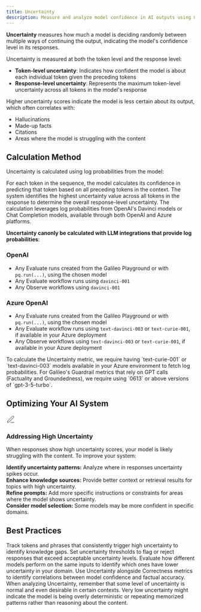 ```yaml
---
title: Uncertainty
description: Measure and analyze model confidence in AI outputs using Galileo's Uncertainty Metric to identify potential hallucinations and improve response quality.
---
```



<DefinitionCard>
  <strong>Uncertainty</strong> measures how much a model is deciding randomly between multiple ways of continuing the output, indicating the model's confidence level in its responses.
</DefinitionCard>

Uncertainty is measured at both the token level and the response level:

- **Token-level uncertainty**: Indicates how confident the model is about each individual token given the preceding tokens
- **Response-level uncertainty**: Represents the maximum token-level uncertainty across all tokens in the model's response

Higher uncertainty scores indicate the model is less certain about its output, which often correlates with:

- Hallucinations
- Made-up facts
- Citations
- Areas where the model is struggling with the content

## Calculation Method

Uncertainty is calculated using log probabilities from the model:

<Steps>
  <Step title="Token Analysis">
    For each token in the sequence, the model calculates its confidence in predicting that token based on all preceding tokens in the context.

</Step>
  <Step title="Response Aggregation">
    The system identifies the highest uncertainty value across all tokens in the response to determine the overall response-level uncertainty.

</Step>
  <Step title="Model Integration">
    The calculation leverages log probabilities from OpenAI's Davinci models or Chat Completion models, available through both OpenAI and Azure platforms.

</Step>
</Steps>

<Warning>

<strong>Uncertainty canonly be calculated with LLM integrations that provide log probabilities</strong>:

### OpenAI

- Any Evaluate runs created from the Galileo Playground or with `pq.run(...)`, using the chosen model
- Any Evaluate workflow runs using `davinci-001`
- Any Observe workflows using `davinci-001`

### Azure OpenAI

- Any Evaluate runs created from the Galileo Playground or with `pq.run(...)`, using the chosen model
- Any Evaluate workflow runs using `text-davinci-003` or `text-curie-001`, if available in your Azure deployment
- Any Observe workflows using `text-davinci-003` or `text-curie-001`, if available in your Azure deployment

</Warning>
<Note>
To calculate the Uncertainty metric, we require having `text-curie-001` or `text-davinci-003` models available in your Azure environment to fetch log probabilities. For Galileo's Guardrail metrics that rely on GPT calls (Factuality and Groundedness), we require using `0613` or above versions of `gpt-3-5-turbo`.

</Note>

## Optimizing Your AI System

<Card>
  <div style={{display: 'flex', alignItems: 'center', gap: '0.5rem', marginBottom: '0.75rem'}}>
    <div style={{fontSize: '1.25rem', color: 'var(--primary-color)'}}>
      <svg xmlns="http://www.w3.org/2000/svg" width="24" height="24" viewBox="0 0 24 24" fill="none" stroke="currentColor" strokeWidth="2" strokeLinecap="round" strokeLinejoin="round">
        <path d="M12 20h9"></path><path d="M16.5 3.5a2.121 2.121 0 0 1 3 3L7 19l-4 1 1-4L16.5 3.5z"></path>
      </svg>
    </div>
    <h3 style={{margin: 0, fontSize: '1.25rem', fontWeight: '600'}}>Addressing High Uncertainty</h3>
  </div>

When responses show high uncertainty scores, your model is likely struggling with the content. To improve your system:

<div style={{ marginTop: "1rem", paddingTop: "0.75rem", borderTop: "1px solid rgba(209, 213, 219, 0.33)" }}>
  <strong>Identify uncertainty patterns:</strong> Analyze where in responses uncertainty spikes occur.
</div>

<div style={{ marginTop: "0.75rem", paddingTop: "0.75rem", borderTop: "1px solid rgba(209, 213, 219, 0.33)" }}>
  <strong>Enhance knowledge sources:</strong> Provide better context or retrieval results for topics with high uncertainty.
</div>

<div style={{ marginTop: "0.75rem", paddingTop: "0.75rem", borderTop: "1px solid rgba(209, 213, 219, 0.33)" }}>
  <strong>Refine prompts:</strong> Add more specific instructions or constraints for areas where the model shows uncertainty.
</div>

<div style={{ marginTop: "0.75rem", paddingTop: "0.75rem", borderTop: "1px solid rgba(209, 213, 219, 0.33)" }}>
  <strong>Consider model selection:</strong> Some models may be more confident in specific domains.
</div>

</Card>

## Best Practices

<CardGroup cols={2}>
  <Card title="Monitor Uncertainty Hotspots" icon="temperature-high">
    Track tokens and phrases that consistently trigger high uncertainty to identify knowledge gaps.

</Card>
  <Card title="Implement Confidence Thresholds" icon="filter">
    Set uncertainty thresholds to flag or reject responses that exceed acceptable uncertainty levels.

</Card>
  <Card title="Compare Across Models" icon="chart-line">
    Evaluate how different models perform on the same inputs to identify which ones have lower uncertainty in your domain.

</Card>
  <Card title="Combine with Factual Metrics" icon="scale-balanced">
    Use Uncertainty alongside Correctness metrics to identify correlations between model confidence and factual accuracy.

</Card>
</CardGroup>

<Note>
When analyzing Uncertainty, remember that some level of uncertainty is normal and even desirable in certain contexts. Very low uncertainty might indicate the model is being overly deterministic or repeating memorized patterns rather than reasoning about the content.

</Note>
